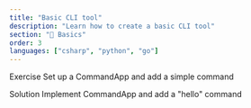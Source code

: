 ```yaml
---
title: "Basic CLI tool"
description: "Learn how to create a basic CLI tool"
section: "🚀 Basics"
order: 3
languages: ["csharp", "python", "go"]
---
```


Exercise
Set up a CommandApp and add a simple command

Solution
Implement CommandApp and add a "hello" command
